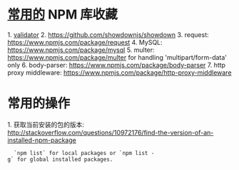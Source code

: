 = [[常用的]] NPM 库收藏 =

1. [https://www.npmjs.com/package/validator validator]
2. https://github.com/showdownjs/showdown
3. request: https://www.npmjs.com/package/request 
4. MySQL: https://www.npmjs.com/package/mysql
5. multer: https://www.npmjs.com/package/multer  for handling 'multipart/form-data' only
6. body-parser: https://www.npmjs.com/package/body-parser
7. http proxy middleware: https://www.npmjs.com/package/http-proxy-middleware

= 常用的操作 =

1. 获取当前安装的包的版本: http://stackoverflow.com/questions/10972176/find-the-version-of-an-installed-npm-package
   `npm list` for local packages or `npm list -g` for global installed packages.

